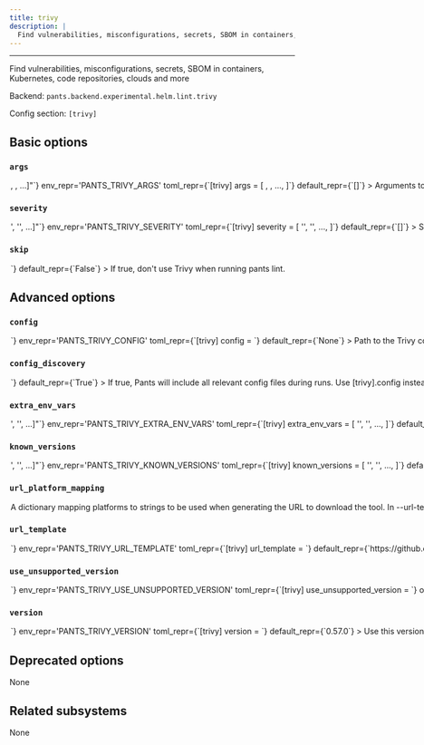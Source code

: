 ```yaml
---
title: trivy
description: |
  Find vulnerabilities, misconfigurations, secrets, SBOM in containers, Kubernetes, code repositories, clouds and more
---
```



---

Find vulnerabilities, misconfigurations, secrets, SBOM in containers, Kubernetes, code repositories, clouds and more

Backend: <span className="color--primary">`pants.backend.experimental.helm.lint.trivy`</span>

Config section: <span className="color--primary">`[trivy]`</span>

<span className={styles.options}>

## Basic options

### `args`

<Option
  cli_repr={`--trivy-args="[<shell_str>, <shell_str>, ...]"`}
  env_repr='PANTS_TRIVY_ARGS'
  toml_repr={`[trivy]
args = [
    <shell_str>,
    <shell_str>,
    ...,
]`}
  default_repr={`[]`}
>

Arguments to pass directly to Trivy, e.g. `--trivy-args='--scanners vuln'`.

</Option>

### `severity`

<Option
  cli_repr={`--trivy-severity="['<str>', '<str>', ...]"`}
  env_repr='PANTS_TRIVY_SEVERITY'
  toml_repr={`[trivy]
severity = [
    '<str>',
    '<str>',
    ...,
]`}
  default_repr={`[]`}
>

Severities of security issues to be displayed (UNKNOWN,LOW,MEDIUM,HIGH,CRITICAL)

</Option>

### `skip`

<Option
  cli_repr={`--[no-]trivy-skip`}
  env_repr='PANTS_TRIVY_SKIP'
  toml_repr={`[trivy]
skip = <bool>`}
  default_repr={`False`}
>

If true, don&#x27;t use Trivy when running `pants lint`.

</Option>

## Advanced options

### `config`

<Option
  cli_repr={`--trivy-config=<file_option>`}
  env_repr='PANTS_TRIVY_CONFIG'
  toml_repr={`[trivy]
config = <file_option>`}
  default_repr={`None`}
>

Path to the Trivy config file.

Setting this option will disable config discovery for the config file. Use this option if the config is located in a non-standard location.

</Option>

### `config_discovery`

<Option
  cli_repr={`--[no-]trivy-config-discovery`}
  env_repr='PANTS_TRIVY_CONFIG_DISCOVERY'
  toml_repr={`[trivy]
config_discovery = <bool>`}
  default_repr={`True`}
>

If true, Pants will include all relevant config files during runs.

Use `[trivy].config` instead if your config is in a non-standard location

</Option>

### `extra_env_vars`

<Option
  cli_repr={`--trivy-extra-env-vars="['<str>', '<str>', ...]"`}
  env_repr='PANTS_TRIVY_EXTRA_ENV_VARS'
  toml_repr={`[trivy]
extra_env_vars = [
    '<str>',
    '<str>',
    ...,
]`}
  default_repr={`[]`}
>

Additional environment variables that would be made available to all Terraform processes.

</Option>

### `known_versions`

<Option
  cli_repr={`--trivy-known-versions="['<str>', '<str>', ...]"`}
  env_repr='PANTS_TRIVY_KNOWN_VERSIONS'
  toml_repr={`[trivy]
known_versions = [
    '<str>',
    '<str>',
    ...,
]`}
  default_repr={`[\n  "0.57.0|macos_arm64|61230c8a56e463e8eba2bf922bc688b7bd40352187e1f725c79861b0801437f0|39193442",\n  "0.57.0|macos_x86_64|e7955b6d38d8125d4aa8936e6af51b0de2b0e0840b4feb90b44002bf7f47bf13|41286618",\n  "0.57.0|linux_arm64|29012fdb5ba18da506d1c8b6f389c2ec9d113db965c254971f35267ebb45dd64|37315561",\n  "0.57.0|linux_x86_64|cf08a8cd861e5192631fc03bb21efde27c1d93e4407ab70bab32e572bafcbf07|40466119"\n]`}
>

Known versions to verify downloads against.

Each element is a pipe-separated string of `version|platform|sha256|length` or
`version|platform|sha256|length|url_override`, where:

- `version` is the version string
- `platform` is one of `[linux_arm64,linux_x86_64,macos_arm64,macos_x86_64]`
- `sha256` is the 64-character hex representation of the expected sha256
  digest of the download file, as emitted by `shasum -a 256`
- `length` is the expected length of the download file in bytes, as emitted by
  `wc -c`
- (Optional) `url_override` is a specific url to use instead of the normally
  generated url for this version

E.g., `3.1.2|macos_x86_64|6d0f18cd84b918c7b3edd0203e75569e0c7caecb1367bbbe409b44e28514f5be|42813`.
and `3.1.2|macos_arm64 |aca5c1da0192e2fd46b7b55ab290a92c5f07309e7b0ebf4e45ba95731ae98291|50926|https://example.mac.org/bin/v3.1.2/mac-aarch64-v3.1.2.tgz`.

Values are space-stripped, so pipes can be indented for readability if necessary.

</Option>

### `url_platform_mapping`

<Option
  cli_repr={`--trivy-url-platform-mapping="{'key1': val1, 'key2': val2, ...}"`}
  env_repr='PANTS_TRIVY_URL_PLATFORM_MAPPING'
  toml_repr={`[trivy.url_platform_mapping]
key1 = val1
key2 = val2
...`}
  default_repr={`{\n  "linux_arm64": "Linux-ARM64",\n  "linux_x86_64": "Linux-64bit",\n  "macos_arm64": "macOS-ARM64",\n  "macos_x86_64": "macOS-64bit"\n}`}
>

A dictionary mapping platforms to strings to be used when generating the URL to download the tool.

In `--url-template`, anytime the `{platform}` string is used, Pants will determine the current platform, and substitute `{platform}` with the respective value from your dictionary.

For example, if you define `{"macos_x86_64": "apple-darwin", "linux_x86_64": "unknown-linux"}`, and run Pants on Linux with an intel architecture, then `{platform}` will be substituted in the `--url-template` option with `unknown-linux`.

</Option>

### `url_template`

<Option
  cli_repr={`--trivy-url-template=<str>`}
  env_repr='PANTS_TRIVY_URL_TEMPLATE'
  toml_repr={`[trivy]
url_template = <str>`}
  default_repr={`https://github.com/aquasecurity/trivy/releases/download/v{version}/trivy_{version}_{platform}.tar.gz`}
>

URL to download the tool, either as a single binary file or a compressed file (e.g. zip file). You can change this to point to your own hosted file, e.g. to work with proxies or for access via the filesystem through a `file:$abspath` URL (e.g. `file:/this/is/absolute`, possibly by [templating the buildroot in a config file](https://www.pantsbuild.org/2.28/docs/using-pants/key-concepts/options#config-file-entries)).

Use `{version}` to have the value from `--version` substituted, and `{platform}` to have a value from `--url-platform-mapping` substituted in, depending on the current platform. For example, https://github.com/.../protoc-&#123;version&#125;-&#123;platform&#125;.zip.

</Option>

### `use_unsupported_version`

<Option
  cli_repr={`--trivy-use-unsupported-version=<UnsupportedVersionUsage>`}
  env_repr='PANTS_TRIVY_USE_UNSUPPORTED_VERSION'
  toml_repr={`[trivy]
use_unsupported_version = <UnsupportedVersionUsage>`}
  one_of='error, warning'
  default_repr={`error`}
>

What action to take in case the requested version of Trivy is not supported.

Supported Trivy versions: unspecified

</Option>

### `version`

<Option
  cli_repr={`--trivy-version=<str>`}
  env_repr='PANTS_TRIVY_VERSION'
  toml_repr={`[trivy]
version = <str>`}
  default_repr={`0.57.0`}
>

Use this version of Trivy.

</Option>

## Deprecated options

None

## Related subsystems

None

</span>

